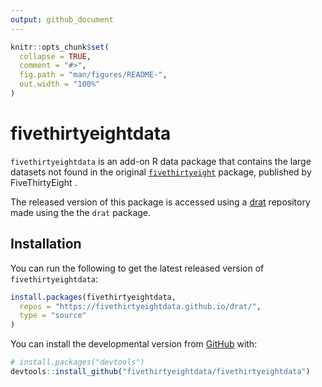 ```yaml
---
output: github_document
---
```


<!-- README.md is generated from README.Rmd. Please edit that file -->

```r
knitr::opts_chunk$set(
  collapse = TRUE,
  comment = "#>",
  fig.path = "man/figures/README-",
  out.width = "100%"
)
```

# fivethirtyeightdata

`fivethirtyeightdata` is an add-on R data package that contains the large datasets not found in the original [`fivethirtyeight`](https://github.com/rudeboybert/fivethirtyeight) package, published by FiveThirtyEight \url{https://github.com/fivethirtyeight/data}.

The released version of this package is accessed using a [drat](https://github.com/fivethirtyeightdata/drat) repository made using the the `drat` package.

## Installation

You can run the following to get the latest released version of `fivethirtyeightdata`:

```r
install.packages(fivethirtyeightdata,
  repos = "https://fivethirtyeightdata.github.io/drat/",
  type = "source"
)
```

You can install the developmental version from [GitHub](https://github.com/fivethirtyeightdata/fivethirtyeightdata) with:

``` r
# install.packages("devtools")
devtools::install_github("fivethirtyeightdata/fivethirtyeightdata")
```

